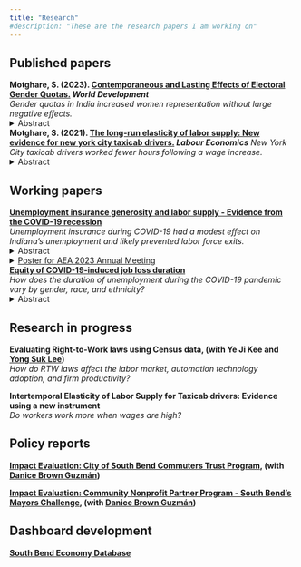 ```yaml
---
title: "Research"
#description: "These are the research papers I am working on"
---
```

<!-- The one sentence description should make sense to a non-economist.  -->
## Published papers
**Motghare, S. (2023). [Contemporaneous and Lasting Effects of Electoral Gender Quotas.](https://www.sciencedirect.com/science/article/abs/pii/S0305750X23001109) _World Development_**\
*Gender quotas in India increased women representation without large negative effects.*
<details>
  <summary>Abstract</summary>
This paper examines several ways in which electoral gender quotas affect the political system. It uses data on reserved seat quotas for women in village councils in the Indian state of Jharkhand. Village council head positions subjected to gender quotas continue to elect more women even after the quotas are no longer binding. Gender quotas do not have spillover effects on other lower hierarchy positions in the council. They reduce electoral competitiveness, but only in the first round of elections and only at council member position. They do not affect the caste composition of the winning candidates. These results suggest that women’s representation may be achieved without large negative effects and that temporary electoral gender quotas can be an effective policy tool to increase long-run women’s political representation. The results are pertinent for affirmative action policies addressing other forms of discrimination.
</details> 

**Motghare, S. (2021). [The long-run elasticity of labor supply: New evidence for new york city taxicab drivers.](https://www.sciencedirect.com/science/article/abs/pii/S0927537121000609) _Labour Economics_**
*New York City taxicab drivers worked fewer hours following a wage increase.*
<details>
  <summary>Abstract</summary>
I study how New York City taxicab drivers change their work hours in response to a permanent wage change. Exploiting the effective wage increase induced by a regulatory change in fares, I estimate the long-run elasticity of labor supply to be -0.5. I show that the data limitations may have biased the estimates in a previous study that also use data for New York City taxicab drivers. Since the drivers are almost exclusively males, the estimate likely represents male labor supply elasticity. The negative elasticity is consistent with rising wages and declining work hours per worker observed over many decades and is useful evidence for policymakers to improve tax/ transfer systems.\
</details> 

## Working papers
**[Unemployment insurance generosity and labor supply - Evidence from the COVID-19 recession](files/ui_labor_supply.pdf)**\
*Unemployment insurance during COVID-19 had a modest effect on Indiana's unemployment and likely prevented labor force exits.*
<details>
  <summary>Abstract</summary>
I study the effect of Unemployment Insurance (UI) generosity during the COVID-19 recession using administrative data on the universe of Unemployment Insurance claims for the state of Indiana. The difference-in-difference identification strategy exploits the timing of the expiration of the Federal Pandemic Unemployment Compensation (FPUC) and the Lost Wages Assistance (LWA) programs and the eligibility rule for the LWA program, which paid eligible workers an extra \$300 per week for up to 6 weeks. A change in weekly benefit amount by $300 is associated with a change in the exit rate out of unemployment by 2.1 percentage points
(p.p.) in the opposite direction. This is because of both a decline in the reemployment rate (1.7 p. p.) which represents the disincentive or the moral hazard effect of UI, and a decline in labor force exits (0.4 p. p.) which suggests the ability of UI to keep workers in the labor force or the labor force participation effect. Access to six weeks of increased benefit amounts did not change workers’ probability of switching employers, nor significantly affect their earnings after reemployment, suggesting worker-firm match quality was unaffected.
```r
knitr::include_graphics("graphs/ui_labor_supply_website_graph.png")
```
</details> 
<details>
  <summary>[Poster for AEA 2023 Annual Meeting](files/aea_poster.pdf)</summary>
</details> 

**[Equity of COVID-19-induced job loss duration](files/job_loss_duration_equity.pdf)**\
*How does the duration of unemployment during the COVID-19 pandemic vary by gender, race, and ethnicity?*
<details>
  <summary>Abstract</summary>
I study COVID-19-induced job losses using administrative data on the universe of Unemployment Insurance claims for the state of Indiana. I show that during the pandemic, women and Blacks not only lost more jobs but also stayed unemployed longer. The differences in job loss duration for Black-whites are much bigger than men-women and a smaller portion of the gap is explained by observable characteristics. The differences in duration emerge due to later ending of the unemployment spell rather than early beginning consistent with the last hired but not with the first firing of Blacks during weak economic periods. The adverse effects of the COVID-19 recession for women and Blacks were thus worse than implied by only the job losses.
</details> 

## Research in progress
**Evaluating Right-to-Work laws using Census data, (with Ye Ji Kee and [Yong Suk Lee](https://keough.nd.edu/profile/yong-suk-lee/))**\
*How do RTW laws affect the labor market, automation technology adoption, and firm productivity?*

**Intertemporal Elasticity of Labor Supply for Taxicab drivers: Evidence using a new instrument**\
*Do workers work more when wages are high?*

## Policy reports
**[Impact Evaluation: City of South Bend Commuters Trust Program](files/ct_report.pdf), (with [Danice Brown Guzmán](https://pulte.nd.edu/people/faculty-staff/danice-brown-guzman/))**\

**[Impact Evaluation: Community Nonprofit Partner Program - South Bend’s Mayors Challenge](files/cnpp_report.pdf), (with [Danice Brown Guzmán](https://pulte.nd.edu/people/faculty-staff/danice-brown-guzman/))**\

## Dashboard development
**[South Bend Economy Database](https://lucyapps.shinyapps.io/sbeconomydb/)**

